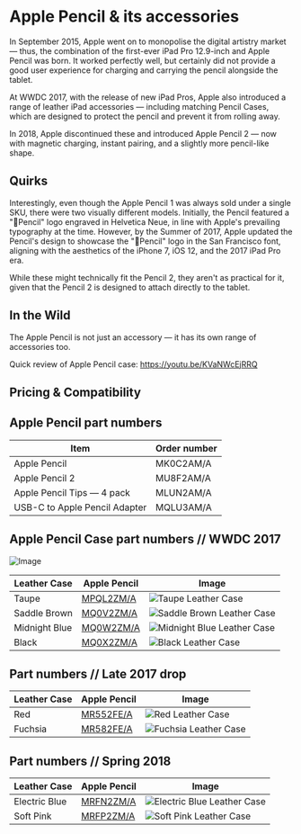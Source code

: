 
# Apple Pencil & its accessories

In September 2015, Apple went on to monopolise the digital artistry market — thus, the combination of the first-ever iPad Pro 12.9-inch and Apple Pencil was born. It worked perfectly well, but certainly did not provide a good user experience for charging and carrying the pencil alongside the tablet.

At WWDC 2017, with the release of new iPad Pros, Apple also introduced a range of leather iPad accessories — including matching Pencil Cases, which are designed to protect the pencil and prevent it from rolling away.

In 2018, Apple discontinued these and introduced Apple Pencil 2 — now with magnetic charging, instant pairing, and a slightly more pencil-like shape.

## Quirks

Interestingly, even though the Apple Pencil 1 was always sold under a single SKU, there were two visually different models. Initially, the Pencil featured a "Pencil" logo engraved in Helvetica Neue, in line with Apple's prevailing typography at the time. However, by the Summer of 2017, Apple updated the Pencil's design to showcase the "Pencil" logo in the San Francisco font, aligning with the aesthetics of the iPhone 7, iOS 12, and the 2017 iPad Pro era.

While these might technically fit the Pencil 2, they aren't as practical for it, given that the Pencil 2 is designed to attach directly to the tablet.

## In the Wild

The Apple Pencil is not just an accessory — it has its own range of accessories too.

Quick review of Apple Pencil case: https://youtu.be/KVaNWcEjRRQ

## Pricing & Compatibility

## Apple Pencil part numbers

| Item                          | Order number |
| ----------------------------- | ------------ |
| Apple Pencil                  | MK0C2AM/A    |
| Apple Pencil 2                | MU8F2AM/A    |
| Apple Pencil Tips — 4 pack    | MLUN2AM/A    |
| USB-C to Apple Pencil Adapter | MQLU3AM/A    |

## Apple Pencil Case part numbers // WWDC 2017

![Image](/assets/2017-pencil.jpg)

| Leather Case | Apple Pencil | Image |
| --- | --- | --- |
| Taupe | [MPQL2<wbr/>ZM/A](/pencil/MPQL2) | ![Taupe Leather Case](/everyphone/MPQL2.png) |
| Saddle Brown | [MQ0V2<wbr/>ZM/A](/pencil/MQ0V2) | ![Saddle Brown Leather Case](/everyphone/MQ0V2.png) |
| Midnight Blue | [MQ0W2<wbr/>ZM/A](/pencil/MQ0W2) | ![Midnight Blue Leather Case](/everyphone/MQ0W2.png) |
| Black | [MQ0X2<wbr/>ZM/A](/pencil/MQ0X2) | ![Black Leather Case](/everyphone/MQ0X2.png) |

## Part numbers // Late 2017 drop

| Leather Case | Apple Pencil | Image |
| --- | --- | --- |
| Red | [MR552<wbr/>FE/A](/pencil/MR552) | ![Red Leather Case](/everyphone/MR552.png) |
| Fuchsia | [MR582<wbr/>FE/A](/pencil/MR582) | ![Fuchsia Leather Case](/everyphone/MR582.png) |

## Part numbers // Spring 2018

| Leather Case | Apple Pencil | Image |
| --- | --- | --- |
| Electric Blue | [MRFN2<wbr/>ZM/A](/pencil/MRFN2) | ![Electric Blue Leather Case](/everyphone/MRFN2.png) |
| Soft Pink | [MRFP2<wbr/>ZM/A](/pencil/MRFP2) | ![Soft Pink Leather Case](/everyphone/MRFP2.png) |
